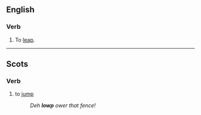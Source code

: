 ==English==

===Verb===
{{en-verb|lowps|lowping|lowpt|past2=lowped}}

# {{lb|en|Cumberland}} To [[leap]].

----

==Scots==

===Verb===
{{sco-verb}}

# {{lb|sco|South Scots}} to [[jump]]
#: ''Deh '''lowp''' ower that fence!''